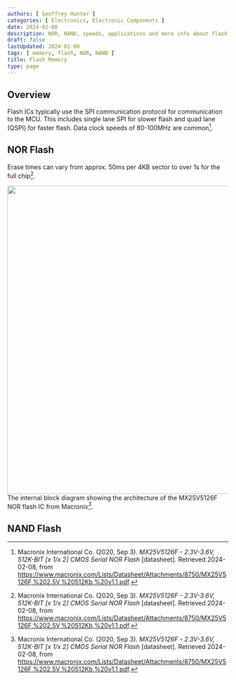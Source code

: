 ```yaml
---
authors: [ Geoffrey Hunter ]
categories: [ Electronics, Electronic Components ]
date: 2024-02-08
description: NOR, NAND, speeds, applications and more info about flash memory.
draft: false
lastUpdated: 2024-02-08
tags: [ memory, flash, NOR, NAND ]
title: Flash Memory
type: page
---
```



## Overview

Flash ICs typically use the SPI communication protocol for communication to the MCU. This includes single lane SPI for slower flash and quad lane (QSPI) for faster flash. Data clock speeds of 80-100MHz are common[^macronix-mx25v5126f-nor-flash-ds].

## NOR Flash

Erase times can vary from approx. 50ms per 4KB sector to over 1s for the full chip[^macronix-mx25v5126f-nor-flash-ds].


<Image src={macronix_mx25v5126f_block_diagram} width="700px">The internal block diagram showing the architecture of the MX25V5126F NOR flash IC from Macronix[^macronix-mx25v5126f-nor-flash-ds].</Image>

## NAND Flash

[^macronix-mx25v5126f-nor-flash-ds]: Macronix International Co. (2020, Sep 3). _MX25V5126F - 2.3V-3.6V, 512K-BIT [x 1/x 2] CMOS Serial NOR Flash_ [datasheet]. Retrieved 2024-02-08, from https://www.macronix.com/Lists/Datasheet/Attachments/8750/MX25V5126F,%202.5V,%20512Kb,%20v1.1.pdf.
